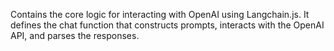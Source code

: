 Contains the core logic for interacting with OpenAI using Langchain.js. It defines the chat function that constructs prompts, interacts with the OpenAI API, and parses the responses.
